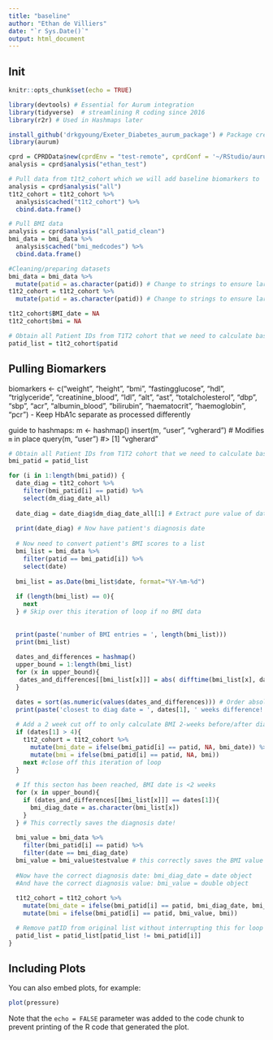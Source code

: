 ```yaml
---
title: "baseline"
author: "Ethan de Villiers"
date: "`r Sys.Date()`"
output: html_document
---
```


## Init
```r
knitr::opts_chunk$set(echo = TRUE)
```

```r

library(devtools) # Essential for Aurum integration
library(tidyverse)  # streamlining R coding since 2016
library(r2r) # Used in Hashmaps later

install_github('drkgyoung/Exeter_Diabetes_aurum_package') # Package created by Exeter University to work with CPRD data
library(aurum)
```

``` r
cprd = CPRDData$new(cprdEnv = "test-remote", cprdConf = '~/RStudio/aurum.yaml')
analysis = cprd$analysis("ethan_test")
```

``` r
# Pull data from t1t2_cohort which we will add baseline biomarkers to
analysis = cprd$analysis("all")
t1t2_cohort = t1t2_cohort %>% 
  analysis$cached("t1t2_cohort") %>%
  cbind.data.frame()

# Pull BMI data
analysis = cprd$analysis("all_patid_clean")
bmi_data = bmi_data %>% 
  analysis$cached("bmi_medcodes") %>%
  cbind.data.frame()

#Cleaning/preparing datasets
bmi_data = bmi_data %>%
  mutate(patid = as.character(patid)) # Change to strings to ensure large int integrity
t1t2_cohort = t1t2_cohort %>%
  mutate(patid = as.character(patid)) # Change to strings to ensure large int integrity

t1t2_cohort$BMI_date = NA
t1t2_cohort$bmi = NA

# Obtain all Patient IDs from T1T2 cohort that we need to calculate baseline BMI
patid_list = t1t2_cohort$patid
```

## Pulling Biomarkers
biomarkers <- c("weight", "height", "bmi", "fastingglucose", "hdl", "triglyceride", "creatinine_blood", "ldl", "alt", "ast", "totalcholesterol", "dbp", "sbp", "acr", "albumin_blood", "bilirubin", "haematocrit", "haemoglobin", "pcr")
 - Keep HbA1c separate as processed differently
 
guide to hashmaps:
m <- hashmap()
insert(m, "user", "vgherard") # Modifies `m` in place
query(m, "user")
#> [1] "vgherard"

```r
# Obtain all Patient IDs from T1T2 cohort that we need to calculate baseline BMI
bmi_patid = patid_list

for (i in 1:length(bmi_patid)) {
  date_diag = t1t2_cohort %>%
    filter(bmi_patid[i] == patid) %>%
    select(dm_diag_date_all) 
  
  date_diag = date_diag$dm_diag_date_all[1] # Extract pure value of date_diag
  
  print(date_diag) # Now have patient's diagnosis date
  
  # Now need to convert patient's BMI scores to a list
  bmi_list = bmi_data %>%
    filter(patid == bmi_patid[i]) %>%
    select(date)
  
  bmi_list = as.Date(bmi_list$date, format="%Y-%m-%d")
  
  if (length(bmi_list) == 0){
    next 
  } # Skip over this iteration of loop if no BMI data
  
  
  print(paste('number of BMI entries = ', length(bmi_list)))
  print(bmi_list)
  
  dates_and_differences = hashmap()
  upper_bound = 1:length(bmi_list)
  for (x in upper_bound){
   dates_and_differences[[bmi_list[x]]] = abs( difftime(bmi_list[x], date_diag, units="weeks") ) # Saves absolute value of differences between diag_date and BMI date
  }

  dates = sort(as.numeric(values(dates_and_differences))) # Order absolute values in ascending order
  print(paste('closest to diag date = ', dates[1], ' weeks difference!'))
  
  # Add a 2 week cut off to only calculate BMI 2-weeks before/after diagnosis 
  if (dates[1] > 4){
    t1t2_cohort = t1t2_cohort %>%
      mutate(bmi_date = ifelse(bmi_patid[i] == patid, NA, bmi_date)) %>%
      mutate(bmi = ifelse(bmi_patid[i] == patid, NA, bmi))
    next #close off this iteration of loop
  } 
  
  # If this secton has been reached, BMI date is <2 weeks
  for (x in upper_bound){
    if (dates_and_differences[[bmi_list[x]]] == dates[1]){
      bmi_diag_date = as.character(bmi_list[x])
    }
  } # This correctly saves the diagnosis date!
  
  bmi_value = bmi_data %>%
    filter(bmi_patid[i] == patid) %>%
    filter(date == bmi_diag_date)
  bmi_value = bmi_value$testvalue # this correctly saves the BMI value
  
  #Now have the correct diagnosis date: bmi_diag_date = date object
  #And have the correct diagnosis value: bmi_value = double object
  
  t1t2_cohort = t1t2_cohort %>%
    mutate(bmi_date = ifelse(bmi_patid[i] == patid, bmi_diag_date, bmi_date)) %>%
    mutate(bmi = ifelse(bmi_patid[i] == patid, bmi_value, bmi))

  # Remove patID from original list without interrupting this for loop iteration as it BMI has been completed for this patient!
  patid_list = patid_list[patid_list != bmi_patid[i]]
}

```

## Including Plots

You can also embed plots, for example:

```r
plot(pressure)
```

Note that the `echo = FALSE` parameter was added to the code chunk to prevent printing of the R code that generated the plot.
